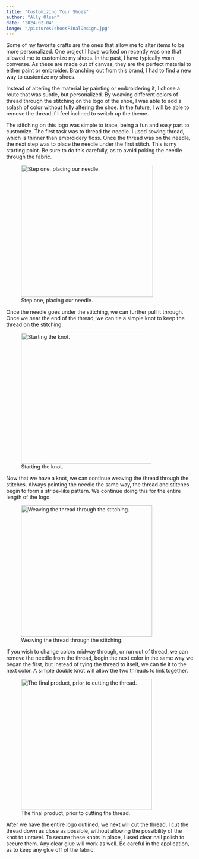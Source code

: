 ```yaml
---
title: "Customizing Your Shoes"
author: "Ally Olsen"
date: "2024-02-04"
image: "/pictures/shoesFinalDesign.jpg"
---
```


Some of my favorite crafts are the ones that allow me to alter items to be more personalized. One project I have worked on recently was one that allowed me to customize my shoes. In the past, I have typically worn converse. As these are made out of canvas, they are the perfect material to either paint or embroider. Branching out from this brand, I had to find a new way to customize my shoes.

Instead of altering the material by painting or embroidering it, I chose a route that was subtle, but personalized. By weaving different colors of thread through the stitching on the logo of the shoe, I was able to add a splash of color without fully altering the shoe. In the future, I will be able to remove the thread if I feel inclined to switch up the theme.

The stitching on this logo was simple to trace, being a fun and easy part to customize. The first task was to thread the needle. I used sewing thread, which is thinner than embroidery floss. Once the thread was on the needle, the next step was to place the needle under the first stitch. This is my starting point. Be sure to do this carefully, as to avoid poking the needle through the fabric.

![Step one, placing our needle.](/pictures/startingShoes.jpg){width="355"}

Once the needle goes under the stitching, we can further pull it through. Once we near the end of the thread, we can tie a simple knot to keep the thread on the stitching.

![Starting the knot.](/pictures/makingKnot.jpg){width="351"}

Now that we have a knot, we can continue weaving the thread through the stitches. Always pointing the needle the same way, the thread and stitches begin to form a stripe-like pattern. We continue doing this for the entire length of the logo.

![Weaving the thread through the stitching.](/pictures/tracingThreading.jpg){width="353"}

If you wish to change colors midway through, or run out of thread, we can remove the needle from the thread, begin the next color in the same way we began the first, but instead of tying the thread to itself, we can tie it to the next color. A simple double knot will allow the two threads to link together.

![The final product, prior to cutting the thread.](/pictures/finalKnots.jpg){width="352"}

After we have the entire logo outlined, we next will cut the thread. I cut the thread down as close as possible, without allowing the possibility of the knot to unravel. To secure these knots in place, I used clear nail polish to secure them. Any clear glue will work as well. Be careful in the application, as to keep any glue off of the fabric.

